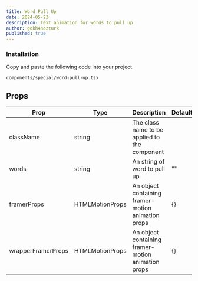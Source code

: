 ```yaml
---
title: Word Pull Up
date: 2024-05-23
description: Text animation for words to pull up
author: gokh4nozturk
published: true
---
```


<ComponentPreview name="word-pull-up-demo" />

<Steps>

### Installation

Copy and paste the following code into your project.

```text
components/special/word-pull-up.tsx
```

<ComponentSource name="word-pull-up" />

</Steps>

## Props

| Prop               | Type            | Description                                        | Default |
| ------------------ | --------------- | -------------------------------------------------- | ------- |
| className          | string          | The class name to be applied to the component      |         |
| words              | string          | An string of word to pull up                       | ""      |
| framerProps        | HTMLMotionProps | An object containing framer-motion animation props | {}      |
| wrapperFramerProps | HTMLMotionProps | An object containing framer-motion animation props | {}      |
